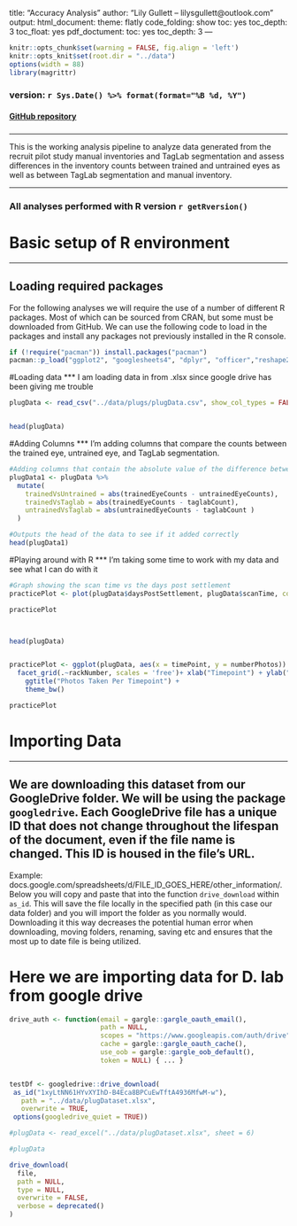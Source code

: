 title: "Accuracy Analysis"
author: "Lily Gullett -- lilysgullett@outlook.com"
output:
  html_document:
    theme: flatly
    code_folding: show
    toc: yes
    toc_depth: 3
    toc_float: yes
  pdf_doctument:
      toc: yes
      toc_depth: 3
---
```r
knitr::opts_chunk$set(warning = FALSE, fig.align = 'left')
knitr::opts_knit$set(root.dir = "../data")
options(width = 88)
library(magrittr)
```





### version: `r Sys.Date() %>% format(format="%B %d, %Y")`

<!-- this is where the DOI would go  [![DOI](https://zenodo.org/badge/DOI/10.5281/zenodo.3675991.svg)](https://doi.org/10.5281/zenodo.3675991)
-->


#### [GitHub repository](https://github.com/LilyGullett/recruitPilot){target="_blank"}
###

***
This is the working analysis pipeline to analyze data generated from the recruit pilot study manual inventories and TagLab segmentation and assess differences in the inventory counts between trained and untrained eyes as well as between TagLab segmentation and manual inventory. 

***

### All analyses performed with R version `r getRversion()`


# Basic setup of R environment
***
## Loading required packages
For the following analyses we will require the use of a number of different R packages. Most of which can be sourced from CRAN, but some must be downloaded from GitHub. We can use the following code to load in the packages and install any packages not previously installed in the R console. 


```r
if (!require("pacman")) install.packages("pacman")
pacman::p_load("ggplot2", "googlesheets4", "dplyr", "officer","reshape2", "stringr", "flextable", "gridExtra", "ggpubr", "Rmisc", "rcompanion", "RColorBrewer", "googledrive", "gdata", "readxl", "DescTools","patchwork", "FSA", "rstatix", "tidyverse", "lme4", 'PMCRMplus', "EnvStats", "emmeans", "MuMIn", "sjstats", "lmerTest", "gargle")

```

#Loading data
***
I am loading data in from .xlsx since google drive has been giving me trouble

```r

plugData <- read_csv("../data/plugs/plugData.csv", show_col_types = FALSE)


head(plugData)

```
#Adding Columns
***
I'm adding columns that compare the counts between the trained eye, untrained eye, and TagLab segmentation.

```r

#Adding columns that contain the absolute value of the difference between the trained eye counts and untrained eye counts, trained eye counts and taglab segmentation counts, and untrained eye counts and taglab segmentation counts
plugData1 <- plugData %>%
  mutate(
    trainedVsUntrained = abs(trainedEyeCounts - untrainedEyeCounts),
    trainedVsTaglab = abs(trainedEyeCounts - taglabCount), 
    untrainedVsTaglab = abs(untrainedEyeCounts - taglabCount )
  )

#Outputs the head of the data to see if it added correctly
head(plugData1)


```

#Playing around with R
***
I'm taking some time to work with my data and see what I can do with it

```r

#Graph showing the scan time vs the days post settlement
practicePlot <- plot(plugData$daysPostSettlement, plugData$scanTime, col = plugData$rackColor, pch = 16)

practicePlot



head(plugData)


practicePlot <- ggplot(plugData, aes(x = timePoint, y = numberPhotos)) + geom_bar(position = 'dodge', stat = 'identity', aes(fill = timePoint))+
  facet_grid(.~rackNumber, scales = 'free')+ xlab("Timepoint") + ylab("Number of Photos Taken") +
    ggtitle("Photos Taken Per Timepoint") +
    theme_bw()

practicePlot

```


# Importing Data
***
## We are downloading this dataset from our GoogleDrive folder. We will be using the package `googledrive`. Each GoogleDrive file has a unique ID that does not change throughout the lifespan of the document, even if the file name is changed. This ID is housed in the file's URL. 
Example: docs.google.com/spreadsheets/d/FILE_ID_GOES_HERE/other_information/. Below you will copy and paste that into the function `drive_download` within `as_id`. This will save the file locally in the specified path (in this case our data folder) and you will import the folder as you normally would. Downloading it this way decreases the potential human error when downloading, moving folders, renaming, saving etc and ensures that the most up to date file is being utilized. 

# Here we are importing data for D. lab from google drive

```r
drive_auth <- function(email = gargle::gargle_oauth_email(),
                       path = NULL,
                       scopes = "https://www.googleapis.com/auth/drive",
                       cache = gargle::gargle_oauth_cache(),
                       use_oob = gargle::gargle_oob_default(),
                       token = NULL) { ... }


testDf <- googledrive::drive_download(
 as_id("1xyLtNN61HYvXYIhD-B4Eca8BPCuEwTftA4936MfwM-w"),
   path = "../data/plugDataset.xlsx", 
   overwrite = TRUE,
 options(googledrive_quiet = TRUE))

#plugData <- read_excel("../data/plugDataset.xlsx", sheet = 6)

#plugData

drive_download(
  file,
  path = NULL,
  type = NULL,
  overwrite = FALSE,
  verbose = deprecated()
)

```


